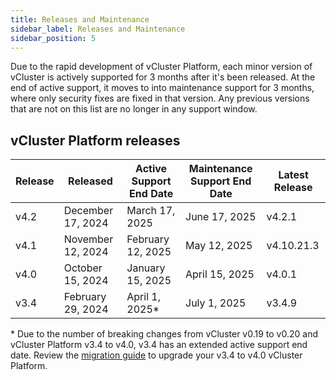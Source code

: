 ```yaml
---
title: Releases and Maintenance
sidebar_label: Releases and Maintenance
sidebar_position: 5
---
```


Due to the rapid development of vCluster Platform, each minor version of vCluster is actively supported for 3 months after it's been released. At the end of
active support, it moves to into maintenance support for 3 months, where only security fixes are fixed in that version. Any previous versions that are not on this list are no longer in any support window. 

## vCluster Platform releases 

| Release | Released | Active Support End Date | Maintenance Support End Date | Latest Release |
|---|---|---|---|---|
| v4.2 | December 17, 2024 | March 17, 2025 | June 17, 2025 | v4.2.1 |
| v4.1 | November 12, 2024 | February 12, 2025 | May 12, 2025 | v4.10.21.3 |
| v4.0 | October 15, 2024 | January 15, 2025 | April 15, 2025 | v4.0.1
| v3.4| February 29, 2024 | April 1, 2025* | July 1, 2025 | v3.4.9 |

\* Due to the number of breaking changes from vCluster v0.19 to v0.20 and vCluster Platform v3.4 to v4.0, v3.4 has an extended active support end date. Review the [migration guide](../reference/migrations/4-0-migration.mdx) to upgrade your v3.4 to v4.0 vCluster Platform. 